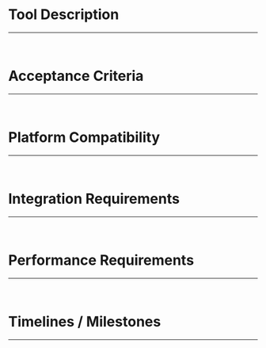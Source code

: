 # Tool Description

---

<br />

# Acceptance Criteria

---

<br />

# Platform Compatibility

---

<br />

# Integration Requirements

---

<br />

# Performance Requirements

---

<br />

# Timelines / Milestones

---

<br />

